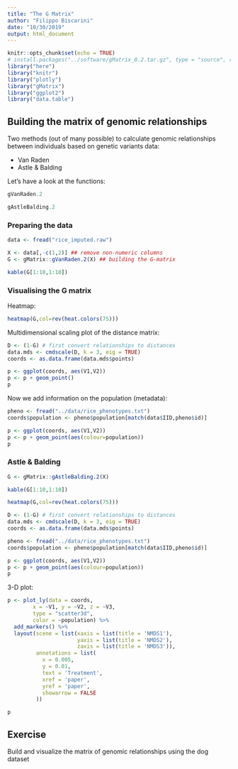 ```yaml
---
title: "The G Matrix"
author: "Filippo Biscarini"
date: "10/30/2019"
output: html_document
---
```


```r
knitr::opts_chunk$set(echo = TRUE)
# install.packages("../software/gMatrix_0.2.tar.gz", type = "source", repos = NULL)
library("here")
library("knitr")
library("plotly")
library("gMatrix")
library("ggplot2")
library("data.table")
```


## Building the matrix of genomic relationships

Two methods (out of many possible) to calculate genomic relationships between individuals based on genetic variants data:

- Van Raden
- Astle & Balding

Let's have a look at the functions:


```r
gVanRaden.2
```

```r
gAstleBalding.2
```

### Preparing the data

```r
data <- fread("rice_imputed.raw")
```

```r
X <- data[,-c(1,2)] ## remove non-numeric columns
G <- gMatrix::gVanRaden.2(X) ## building the G-matrix
```

```r
kable(G[1:10,1:10])
```

### Visualising the G matrix

Heatmap:

```r
heatmap(G,col=rev(heat.colors(75)))
```

Multidimensional scaling plot of the distance matrix:

```r
D <- (1-G) # first convert relationships to distances
data.mds <- cmdscale(D, k = 3, eig = TRUE)
coords <- as.data.frame(data.mds$points)

p <- ggplot(coords, aes(V1,V2))
p <- p + geom_point()
p
```

Now we add information on the population (metadata):

```r
pheno <- fread("../data/rice_phenotypes.txt")
coords$population <- pheno$population[match(data$IID,pheno$id)]

p <- ggplot(coords, aes(V1,V2))
p <- p + geom_point(aes(colour=population))
p
```

### Astle & Balding

```r
G <- gMatrix::gAstleBalding.2(X)
```

```r
kable(G[1:10,1:10])
```

```r
heatmap(G,col=rev(heat.colors(75)))
```

```r
D <- (1-G) # first convert relationships to distances
data.mds <- cmdscale(D, k = 3, eig = TRUE)
coords <- as.data.frame(data.mds$points)

pheno <- fread("../data/rice_phenotypes.txt")
coords$population <- pheno$population[match(data$IID,pheno$id)]

p <- ggplot(coords, aes(V1,V2))
p <- p + geom_point(aes(colour=population))
p
```

3-D plot:

```r
p <- plot_ly(data = coords, 
        x = ~V1, y = ~V2, z = ~V3,
        type = "scatter3d",
        color = ~population) %>%
  add_markers() %>%
  layout(scene = list(xaxis = list(title = 'NMDS1'),
                      yaxis = list(title = 'NMDS2'),
                      zaxis = list(title = 'NMDS3')),
         annotations = list(
           x = 0.005,
           y = 0.01,
           text = 'Treatment',
           xref = 'paper',
           yref = 'paper',
           showarrow = FALSE
         ))

p

```

## Exercise

Build and visualize the matrix of genomic relationships using the dog dataset